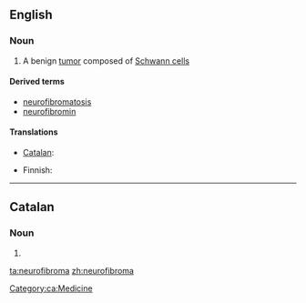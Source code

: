 ==English==
{{wikipedia}}

===Noun===
{{en-noun|s|neurofibromata}}

# {{context|medicine|lang=en}} A benign [[tumor]] composed of [[Schwann cell]]s

====Derived terms====
* [[neurofibromatosis]]
* [[neurofibromin]]

====Translations====
{{trans-top|benign tumor composed of Schwann cells}}
* [[Catalan]]: {{t|ca|neurofibroma|m}}
{{trans-mid}}
* Finnish: {{t|fi|neurofibrooma}}
{{trans-bottom}}

----

==Catalan==

===Noun===
{{ca-noun|m}}

# {{l|en|neurofibroma}}

[[Category:ca:Medicine]]

[[ta:neurofibroma]]
[[zh:neurofibroma]]